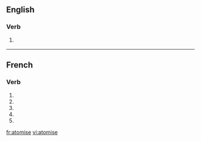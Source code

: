 {{also|atomisé}}
==English==

===Verb===
{{en-verb|atomis|es}}

# {{UK}} {{alternative spelling of|atomize}}

----

==French==

===Verb===
{{fr-verb-form}}

# {{form of|[[first-person|First-person]] [[singular]] [[present indicative]]|[[atomiser#French|atomiser]]|lang=French}}
# {{form of|[[third-person|Third-person]] [[singular]] [[present indicative]]|[[atomiser#French|atomiser]]|lang=French}}
# {{form of|First-person singular [[present subjunctive]]|atomiser#French|atomiser|lang=French}}
# {{form of|[[third-person|Third-person]] singular [[present subjunctive]]|atomiser#French|atomiser|lang=French}}
# {{form of|Second-person singular [[imperative]]|atomiser#French|atomiser|lang=French}}

[[fr:atomise]]
[[vi:atomise]]